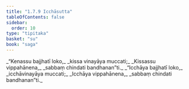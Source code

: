 ```yaml
---
title: "1.7.9 Icchāsutta"
tableOfContents: false
sidebar:
  order: 10
type: "tipitaka"
basket: "su"
book: "saga"
---
```



<DynamicBreadcrumb />

<Division number="69" book="saga" bookNo="12" page="38">

<Paragraph number="327" type="verses" book="saga">
_“Kenassu bajjhatī loko,_  
_kissa vinayāya muccati;_  
_Kissassu vippahānena,_  
_sabbaṃ chindati bandhanan”ti._  

</Paragraph>

<Paragraph number="328" type="verses" book="saga">
_“Icchāya bajjhatī loko,_  
_icchāvinayāya muccati;_  
_Icchāya vippahānena,_  
_sabbaṃ chindati bandhanan”ti._
</Paragraph>
</Division>